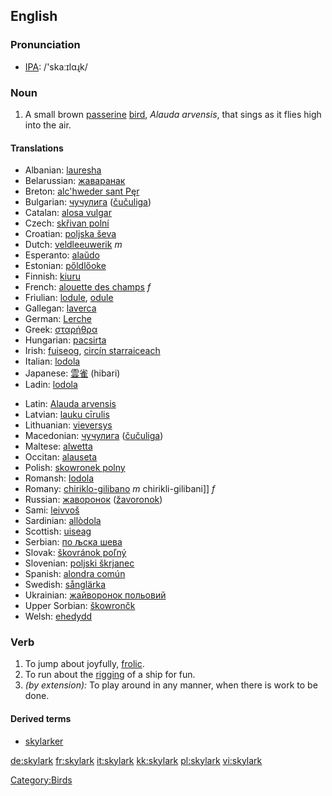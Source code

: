 {{wikipedia}}
==English==

===Pronunciation===
*[[w:IPA|IPA]]: /'skaːɪlɑɻk/

===Noun===
{{en-noun}}

# A small brown [[passerine]] [[bird]], ''Alauda arvensis'', that sings as it flies high into the air.

====Translations====
{{top}}
*Albanian: [[lauresha]]
*Belarussian: [[жаваранак]]
*Breton: [[alc'hweder sant Pęr]]
*Bulgarian: [[чучулига]] ([[čučuliga]])
*Catalan: [[alosa vulgar]]
*Czech: [[skřivan polní]]
*Croatian: [[poljska ševa]]
*Dutch:  [[veldleeuwerik]] ''m''
*Esperanto: [[alaŭdo]]
*Estonian: [[pőldlőoke]]
*Finnish: [[kiuru]] '' ''
*French: [[alouette des champs]] ''f''
*Friulian: [[lodule]], [[odule]]
*Gallegan: [[laverca]]
*German: [[Lerche]]
*Greek: [[σταρήθρα]] '' ''
*Hungarian: [[pacsirta]]
*Irish: [[fuiseog]], [[circín starraiceach]]
*Italian: [[lodola]] '' ''
*Japanese: [[雲雀]] (hibari)
*Ladin: [[lodola]]
{{mid}}
*Latin: [[Alauda arvensis]] '' ''
*Latvian: [[lauku cīrulis]]
*Lithuanian: [[vieversys]]
*Macedonian: [[чучулига]] ([[čučuliga]])
*Maltese: [[alwetta]]
*Occitan: [[alauseta]]
*Polish: [[skowronek polny]] '' ''
*Romansh: [[lodola]]
*Romany: [[chiriklo-gilibano]] ''m'' chirikli-gilibani]] ''f''
*Russian: [[жаворонок]] ([[žavoronok]]) '' ''
*Sami: [[leivvoš]]
*Sardinian: [[allòdola]]
*Scottish: [[uiseag]]
*Serbian: [[по љска шева]]
*Slovak: [[škovránok poľný]]
*Slovenian: [[poljski škrjanec]]
*Spanish: [[alondra común]] '' ''
*Swedish: [[sånglärka]]
*Ukrainian: [[жайворонок польовий]]
*Upper Sorbian: [[škowrončk]]
*Welsh: [[ehedydd]]
{{bottom}}

[[Category:Birds]]

===Verb===
{{en-verb}}

# To jump about joyfully, [[frolic]].
# To run about the [[rigging]] of a ship for fun.
# ''(by extension):'' To play around in any manner, when there is work to be done.

====Derived terms====
*[[skylarker]]

[[de:skylark]]
[[fr:skylark]]
[[it:skylark]]
[[kk:skylark]]
[[pl:skylark]]
[[vi:skylark]]